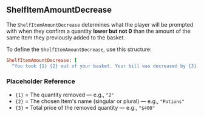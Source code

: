 ## ShelfItemAmountDecrease

The `ShelfItemAmountDecrease` determines what the player will be prompted with when they confirm a quantity **lower but not 0** than the amount of the same Item they previously added to the basket.

<SHSpeeches speech="ShelfItemAmountDecrease"/>

To define the `ShelfItemAmountDecrease`, use this structure:
<br/>
```ruby
ShelfItemAmountDecrease: [
  "You took {1} {2} out of your basket. Your bill was decreased by {3}."]
```
### Placeholder Reference
- `{1}` = The quantity removed — e.g., `"2"`
- `{2}` = The chosen Item's name (singular or plural) — e.g., `"Potions"`
- `{3}` = Total price of the removed quantity — e.g., `"$400"`

<ImageWithCaption src="/images/documentation/poke-market/ShelfItemAmountDecrease.png" caption="ShelfItemAmountDecrease"/>